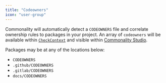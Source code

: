 ```yaml
---
title: "Codeowners"
icon: "user-group"
---
```


Commonality will automatically detect a `CODEOWNERS` file and correlate ownership rules to packages in your project.
An array of `codeowners` will be available within [`CheckContext`](/sdk/checks#checkcontext) and visible within [Commonality Studio]().

Packages may be at any of the locations below:

- `CODEOWNERS`
- `.github/CODEOWNERS`
- `.gitlab/CODEOWNERS`
- `docs/CODEOWNERS`
